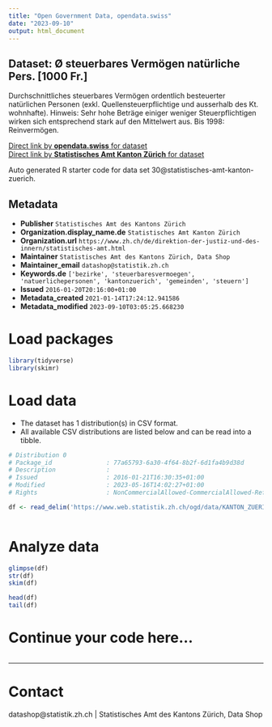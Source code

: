 ```yaml
---
title: "Open Government Data, opendata.swiss"
date: "2023-09-10"
output: html_document
---
```


## Dataset: Ø steuerbares Vermögen natürliche Pers. [1000 Fr.]

Durchschnittliches steuerbares Vermögen ordentlich besteuerter natürlichen Personen (exkl. Quellensteuerpflichtige und ausserhalb des Kt. wohnhafte).  Hinweis: Sehr hohe Beträge einiger weniger Steuerpflichtigen wirken sich entsprechend stark auf den Mittelwert aus. Bis 1998: Reinvermögen.

[Direct link by **opendata.swiss** for dataset](https://opendata.swiss/de/dataset/o-steuerbares-vermogen-naturliche-pers-1000-fr)<br>
[Direct link by **Statistisches Amt Kanton Zürich** for dataset](https://www.zh.ch/de/politik-staat/gemeinden/gemeindeportraet.html)

Auto generated R starter code for data set 30@statistisches-amt-kanton-zuerich.

## Metadata

- **Publisher** `Statistisches Amt des Kantons Zürich`
- **Organization.display_name.de** `Statistisches Amt Kanton Zürich`
- **Organization.url** `https://www.zh.ch/de/direktion-der-justiz-und-des-innern/statistisches-amt.html`
- **Maintainer** `Statistisches Amt des Kantons Zürich, Data Shop`
- **Maintainer_email** `datashop@statistik.zh.ch`
- **Keywords.de** `['bezirke', 'steuerbaresvermoegen', 'natuerlichepersonen', 'kantonzuerich', 'gemeinden', 'steuern']`
- **Issued** `2016-01-20T20:16:00+01:00`
- **Metadata_created** `2021-01-14T17:24:12.941586`
- **Metadata_modified** `2023-09-10T03:05:25.668230`


# Load packages

```r

library(tidyverse)
library(skimr)

```

# Load data

-   The dataset has 1 distribution(s) in CSV format.
-   All available CSV distributions are listed below and can be read into a tibble.

```r

# Distribution 0
# Package_id               : 77a65793-6a30-4f64-8b2f-6d1fa4b9d38d
# Description              : 
# Issued                   : 2016-01-21T16:30:35+01:00
# Modified                 : 2023-05-16T14:02:27+01:00
# Rights                   : NonCommercialAllowed-CommercialAllowed-ReferenceRequired

df <- read_delim('https://www.web.statistik.zh.ch/ogd/data/KANTON_ZUERICH_286.csv')



```

# Analyze data

```r

glimpse(df)
str(df)
skim(df)

head(df)
tail(df)

```

# Continue your code here...

```r

```

------------------------------------------------------------------------

# Contact

datashop@statistik.zh.ch | Statistisches Amt des Kantons Zürich, Data Shop
